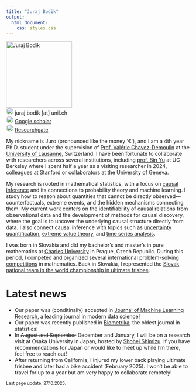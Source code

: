 ---
title: "Juraj Bodik"
output:
  html_document:
    css: styles.css
---

<div class="row">
  <div class="col-md-3">
   <img src="foto.jpg" alt="Juraj Bodik" style="width:180px;">
   <br>
 <img src="email.png" alt="rg" style="width:20px; border-radius:50%;"> juraj.bodik [at] unil.ch
 <br>
 <img src="gs.png" alt="gs" style="width:20px; border-radius:50%;"> [Google scholar](https://scholar.google.com/citations?user=Ip7P8NIAAAAJ&hl=en)
 <br>
 <img src="rg.png" alt="rg" style="width:20px; border-radius:50%;"> [Researchgate](https://www.researchgate.net/profile/Juraj-Bodik)




  </div>
  <div class="col-md-9">

My nickname is Juro (pronounced like the money '€'), and I am a 4th year Ph.D. student under the supervision of [Prof. Valérie Chavez-Demoulin](https://wp.unil.ch/hecimpact/people/valerie-chavez-demoulin/) at the [University of Lausanne](https://www.unil.ch/hec/en/home.html), Switzerland. I have been fortunate to collaborate with researchers across several institutions, including [prof. Bin Yu](https://www.stat.berkeley.edu/~yugroup/index.html)
 at UC Berkeley where I spent half a year as a visiting researcher in 2024, colleagues at Stanford or collaborators at the University of Geneva.


My research is rooted in mathematical statistics, with a focus on [causal inference](https://thedecisionlab.com/reference-guide/statistics/casual-inference) and its connections to probability theory and machine learning. I study how to reason about quantities that cannot be directly observed—counterfactuals, extreme events, and the hidden mechanisms connecting them. My current work centers on the identifiability of causal relations from observational data and the development of methods for causal discovery, where the goal is to uncover the underlying causal structure directly from data. I also connect causal inference with topics such as [uncertainty quantification](https://en.wikipedia.org/wiki/Uncertainty_quantification), [extreme value theory](https://en.wikipedia.org/wiki/Extreme_value_theory), and [time series analysis](https://en.wikipedia.org/wiki/Granger_causality).


I was born in Slovakia and did my bachelor's and master's in pure mathematics at [Charles University](https://www.mff.cuni.cz/en) in Prague, Czech Republic. During this period, I competed and organized several international problem-solving [competitions](https://www.imc-math.org.uk/?year=2020&item=info) in mathematics. Back in Slovakia, I represented the [Slovak national team in the world championship in ultimate frisbee](https://wjuc2016.ultimatecentral.com/e/wfdf-2016-world-junior-ultimate-championships).


  </div>
</div>


# Latest news
- Our paper was (conditinally) accepted in [Journal of Machine Learning Research](https://arxiv.org/abs/2303.15376), a leading journal in modern data science!
- Our paper was recently published in [Biometrika](https://academic.oup.com/biomet/advance-article/doi/10.1093/biomet/asaf042/8157876), the oldest  journal in statistics!
- In <del>August and September</del> December and January, I will be on a research visit at Osaka University in Japan, hosted by [Shohei Shimizu](https://www.shimizulab.org/lab). If you have recommendations for Japan or would like to meet up while I’m there, feel free to reach out!
- After returning from California, I injured my lower back playing ultimate frisbee and later had a bike accident (February 2025). I won’t be able to travel for up to a year but am very happy to collaborate remotely!

<small>Last page update: 27.10.2025.</small>



